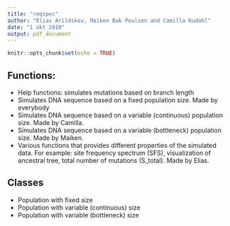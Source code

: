 ```yaml
---
title: "reqspec"
author: "Elias Arildskov, Maiken Bak Poulsen and Camilla Kudahl"
date: "1 okt 2019"
output: pdf_document
---
```


```r
knitr::opts_chunk$set(echo = TRUE)
```

## Functions:
- Help functions: simulates mutations based on branch length
- Simulates DNA sequence based on a fixed population size. Made by everybody
- Simulates DNA sequence based on a variable (continuous) population size. Made by Camilla.
- Simulates DNA sequence based on a variable (bottleneck) population size. Made by Maiken.
- Various functions that provides different properties of the simulated data. For example: site frequency spectrum (SFS), visualization of ancestral tree, total number of mutations (S_total). Made by Elias.


## Classes
- Population with fixed size
- Population with variable (continuous) size
- Population with variable (bottleneck) size




